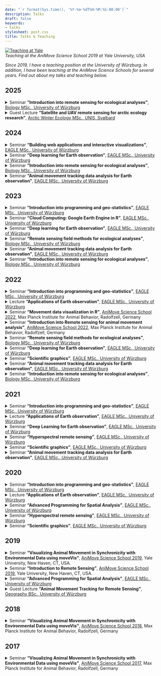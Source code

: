 ```yaml
---
date: "`r format(Sys.time(), '%Y-%m-%dT%H:%M:%S-00:00')`"
description: Talks
draft: false
keywords:
- talks
stylesheet: post.css
title: Talks & Teaching
---
```


<a href="https://animove.org/" target="_blank">![Teaching at Yale](/img/teaching.jpg)</a>
<figcaption>*Teaching at the AniMove Science School 2019 at Yale University, USA*</figcaption>

*Since 2019, I have a teaching position at the University of Würzburg. In addition, I have been teaching at the AniMove Science Schools for several years. Find out about my talks and teaching below.*

## 2025

<details>
  <summary>Seminar **"Introduction into remote sensing for ecological analyses"**, [Biology MSc., University of Würzburg](https://www.biologie.uni-wuerzburg.de/en/biostudium/master/)</summary>
  <p>In this course, ecology students are introduced to remote sensing and geo-analysis for ecological research applications and learn to independently use remote sensing in their own research fields. In the first week, students are introduced to remote sensing and geo-spatial data and methods and learn to use `QGIS` and `R` for geo-spatial analysis. In the second week, they apply remote sensing and geo-analysis to answer their own real-world ecological research questions. At the end of the course, they present their remote-sensing-enabled findings.</p>
  <p>*Duration: 10 sessions (full days, 2-weeks block)*</p>
</details>

<details>
  <summary>Guest Lecture **"Satellite and UAV remote sensing for arctic ecology research"**, [Arctic Winter Ecology MSc., UNIS, Svalbard](https://www.unis.no/courses/ab-329-arctic-winter-ecology/)</summary>
  <p>In this guest lecture, Arctic winter ecology MSc. students were introduced to satellite and UAV remote sensing and geo-analysis for ecological research applications in the Arctic. The guest lecture was held at the invitation of [Prof. Dr. Simone Lang (UNIS)](https://www.unis.no/staff/simone-lang/) as part of a six-week international [MSc. course on Arctic winter ecology](https://www.unis.no/courses/ab-329-arctic-winter-ecology/). On the first day, students were introduced to remote sensing research applications, physical principles of remote sensing and fundamental methods for remote sensing data analysis. In an hands-on session, they learned to handle, visualize and analyze remote sensing data from both Earth observation satellites and Unoccupied Aerial Vehicles (UAVs) using geo-spatial software, including *QGIS* and `R`. Afterwards, students were introduced to UAV remote sensing sensors and platforms as well as mission planning. The day finished with the design of a real-world field campaign for the next day, including in-situ snow data collection and UAV thermal and LiDAR data collection using two drones. On the second day, students learned in the field how to in-situ collecting snow parameters,, including snow depth, snow wetness, snow temperatures, snow hardness etc. To geo-locate in-situ measurements with high accuracy, students learned to use real-time kinematic (RTK) corrected GPS. Afterwards, two UAV systems were flown to map the research area, equipped with a thermal and a LiDAR sensor. Later-on, students had the chance to experiment with the data they had collected themselves, e.g. by validating UAV-derived snow depth or snow temperature data against their own measurements. The data collected during the course are of high potential value for Arctic ecology research, as they can be used to quantify the impact of snow properties on vegetation phenology and resource development in spring and summer.</p>
  <p>*Duration: 2 sessions (full days, 2-days block)*</p>
</details>

## 2024

<details>
  <summary>Seminar **"Building web applications and interactive visualizations"**, [EAGLE MSc., University of Würzburg](https://eagle-science.org)</summary>
  <p>Interactive visualizations using `shiny` for `R` in combination with `leaflet`, `plotly`, `ggplot2` and `LaTeX`. Basics of web design using `html`, `css` and `javascript`. Basics on *Declarative Programming* and *Lazy Execution*. Introduction into client-server communication using *reactive contexts* and *event observation*. Introduction into basic *UI* design such as dashboard UIs, interactive maps, interactive plots etc.</p>
  <p>*Duration: 3 sessions (1.5 hours each)*</p>
</details>

<details>
  <summary>Seminar **"Deep learning for Earth observation"**, [EAGLE MSc., University of Würzburg](https://eagle-science.org)</summary>
  <p>This methodological course introduces *Deep Learning* with a practical focus on how to use it for image processing in Earth observation. Students get to know the principles behind the design of Neural Networks and the training thereof using *Deep Learning*. They learn about loss, backpropagation, optimization, activation functions & vanishing gradients, over- & underfitting, regularization, augmentation, convolutions, layers of state vs. stateless layers, sequential and non-sequential network designs for image processing tasks such as classification and segmentation etc. The course is taught in `R` and `Pyhton`, mainly using `keras` and `tensorflow`.</p>
  <p>*Duration: 12 sessions (1.5 hours each)*</p>
</details>

<details>
  <summary>Seminar **"Introduction into remote sensing for ecological analyses"**, [Biology MSc., University of Würzburg](https://www.biologie.uni-wuerzburg.de/en/biostudium/master/)</summary>
  <p>Remote sensing applications; physical principles (electromagnetic radiation, absorption, emission, reflectance, optics, spectral information); spatial raster & vector data types; coordinate reference systems & projections; *QGIS* & `R`; `R` for spatial & remote sensing data analysis; spectral indices; basic modelling (classifiers, regressions); generating experience-driven ground truth using digitization; supervised classifications; (statistical) validation; accuracy assessment; scale of data vs. scale of observation targets; resolutions.</p>
  <p>*Duration: 10 sessions (full days, 2-weeks block)*</p>
</details>

<details>
  <summary>Seminar **"Animal movement tracking data analysis for Earth observation"**, [EAGLE MSc., University of Würzburg](https://eagle-science.org)</summary>
  <p>This modelling course introduces concepts and methods to Earth observation students who want to learn to work with animal movement trajectories, a special type of spatio-temporal data, and integrate such with Earth observation analyses. The course aims to find data-driven answers to questions such as: Why do animals move through the landscape the way they do? How are they impacted by their environments? And: Which environmental conditions are tied to what kind of of movement behavior? While the course introduces background knowledge on topics such as movement theory, the effects of discretely observing continuous processes (e.g. sampling rate, autocorrelation, bias etc.), scale-dependencies/matching, tracking approaches and location error, its practical focus lays on methods to handle and analyze tracking data (e.g. using geometric & variance component analyses, behavioral segmentation, area-metrics such as home ranges, remote-sensing driven trajectory analysis incl. corridor analysis & habitat analysis) as well as tracking data in combination with remotely sensed environmental data (e.g. through resource utilization modelling, resource selection modelling and step selection modelling). This leads students to eventually be able to independently spot patterns in movement data, make connections to environmental conditions, and, finally, jointly model movement tracking and remotely sensed environmental data.</p>
  <p>*Duration: 5 sessions (full days, 1-week block)*</p>
</details>

## 2023

<details>
<summary>Seminar **"Introduction into programming and geo-statistics"**, [EAGLE MSc., University of Würzburg](http://eagle-science.org)</summary>
  <p>Basics of `R` & *QGIS*; version control using *git*; `R` in comparison to other languages (interpreter vs. compiler, memory management etc.); programming paradigms; procedural vs. object-oriented vs. functional programming; types/modes, structures, indexing; implicit vs. explicit type conversion; control flow constructs & vectorization; functions; package building; data visualization; statistics; spatial data analysis; image processing; classification models etc.</p>
  <p>*Duration: 12 sessions (1.5 hours each)*</p>
</details>

<details>
<summary>Seminar **"Cloud Computing: Google Earth Engine in R"**, [EAGLE MSc., University of Würzburg](http://eagle-science.org)</summary>
  <p>A practical guide towards building custom GEE processing pipelines natively in `R` using `rgee`.</p>
  <p>*Duration: 1 session (1.5 hours)*</p>
</details>

<details>
  <summary>Seminar **"Deep learning for Earth observation"**, [EAGLE MSc., University of Würzburg](https://eagle-science.org)</summary>
  <p>This methodological course introduces *Deep Learning* with a practical focus on how to use it for image processing in Earth observation. Students get to know the principles behind the design of Neural Networks and the training thereof using *Deep Learning*. They learn about loss, backpropagation, optimization, activation functions & vanishing gradients, over- & underfitting, regularization, augmentation, convolutions, layers of state vs. stateless layers, sequential and non-sequential network designs for image processing tasks such as classification and segmentation etc. The course is taught in `R` and `Pyhton`, mainly using `keras` and `tensorflow`.</p>
  <p>*Duration: 12 sessions (1.5 hours each)*</p>
</details>

<details>
  <summary>Seminar **"Remote sensing field methods for ecological analyses"**, [Biology MSc., University of Würzburg](https://www.biologie.uni-wuerzburg.de/en/biostudium/master/)</summary>
  <p>This course introduces remote sensing field methods to ecologists. They are get to know field campaigning (sampling methods, routing, positioning etc.), in-situ data sampling (parameters, field devices such as spectrometers, soil moisture probes etc.) and UAS (drone) imagery acquisition (platforms, sensors, flight planning, licensing, training). This prepares them for a field day at a research site where data are collected under real-world research conditions. Afterwards, they learn to handle, process and analyse the recorded data and turn them into interpretable information.</p>
  <p>*Duration: 10 sessions (full days, 2-weeks block)*</p>
</details>

<details>
  <summary>Seminar **"Animal movement tracking data analysis for Earth observation"**, [EAGLE MSc., University of Würzburg](https://eagle-science.org)</summary>
  <p>This modelling course introduces concepts and methods to Earth observation students who want to learn to work with animal movement trajectories, a special type of spatio-temporal data, and integrate such with Earth observation analyses. The course aims to find data-driven answers to questions such as: Why do animals move through the landscape the way they do? How are they impacted by their environments? And: Which environmental conditions are tied to what kind of of movement behavior? While the course introduces background knowledge on topics such as movement theory, the effects of discretely observing continuous processes (e.g. sampling rate, autocorrelation, bias etc.), scale-dependencies/matching, tracking approaches and location error, its practical focus lays on methods to handle and analyze tracking data (e.g. using geometric & variance component analyses, behavioral segmentation, area-metrics such as home ranges, remote-sensing driven trajectory analysis incl. corridor analysis & habitat analysis) as well as tracking data in combination with remotely sensed environmental data (e.g. through resource utilization modelling, resource selection modelling and step selection modelling). This leads students to eventually be able to independently spot patterns in movement data, make connections to environmental conditions, and, finally, jointly model movement tracking and remotely sensed environmental data.</p>
  <p>*Duration: 5 sessions (full days, 1-week block)*</p>
</details>

<details>
  <summary>Seminar **"Introduction into remote sensing for ecological analyses"**, [Biology MSc., University of Würzburg](https://www.biologie.uni-wuerzburg.de/en/biostudium/master/)</summary>
  <p>Remote sensing applications; physical principles (electromagnetic radiation, absorption, emission, reflectance, optics, spectral information); spatial raster & vector data types; coordinate reference systems & projections; *QGIS* & `R`; `R` for spatial & remote sensing data analysis; spectral indices; basic modelling (classifiers, regressions); generating experience-driven ground truth using digitization; supervised classifications; (statistical) validation; accuracy assessment; scale of data vs. scale of observation targets; resolutions.</p>
  <p>*Duration: 10 sessions (full days, 2-weeks block)*</p>
</details>

## 2022

<details>
<summary>Seminar **"Introduction into programming and geo-statistics"**, [EAGLE MSc., University of Würzburg](http://eagle-science.org)</summary>
  <p>Basics of `R` & *QGIS*; version control using *git*; `R` in comparison to other languages (interpreter vs. compiler, memory management etc.); programming paradigms; procedural vs. object-oriented vs. functional programming; types/modes, structures, indexing; implicit vs. explicit type conversion; control flow constructs & vectorization; functions; package building; data visualization; statistics; spatial data analysis; image processing; classification models etc.</p>
  <p>*Duration: 12 sessions (1.5 hours each)*</p>
</details>

<details>
  <summary>Lecture **"Applications of Earth observation"**, [EAGLE MSc., University of Würzburg](https://eagle-science.org)</summary>
  <p>Remote sensing of forests, vulnerabilities & risks, biodiversity, wildlife ecology, natural resources, fire & burnt areas, coasts, diseases & health, agriculture, soil, land cover & land use, human settlements, policy etc.</p>
  <p>*Duration: 12 sessions (1.5 hours each)*</p>
</details>

<details>
  <summary>Seminar **"Movement data visualization in R"**, [AniMove Science School 2022](https://animove.org/), Max Planck Institute for Animal Behavior, Radolfzell, Germany</summary>
  <p>*Duration: 1 session (2.5 hours)*</p>
</details>

<details>
  <summary>Seminar **"Introduction into Remote sensing for animal movement analysis"**, [AniMove Science School 2022](https://animove.org/), Max Planck Institute for Animal Behavior, Radolfzell, Germany</summary>
  <p>*Duration: 2 sessions (full days)*</p>
</details>

<details>
  <summary>Seminar **"Remote sensing field methods for ecological analyses"**, [Biology MSc., University of Würzburg](https://www.biologie.uni-wuerzburg.de/en/biostudium/master/)</summary>
  <p>This course introduces remote sensing field methods to ecologists. They are get to know field campaigning (sampling methods, routing, positioning etc.), in-situ data sampling (parameters, field devices such as spectrometers, soil moisture probes etc.) and UAS (drone) imagery acquisition (platforms, sensors, flight planning, licensing, training). This prepares them for a field day at a research site where data are collected under real-world research conditions. Afterwards, they learn to handle, process and analyse the recorded data and turn them into interpretable information.</p>
  <p>*Duration: 10 sessions (full days, 2-week block)*</p>
</details>


<details>
  <summary>Seminar **"Deep learning for Earth observation"**, [EAGLE MSc., University of Würzburg](https://eagle-science.org)</summary>
  <p>This methodological course introduces *Deep Learning* with a practical focus on how to use it for image processing in Earth observation. Students get to know the principles behind the design of Neural Networks and the training thereof using *Deep Learning*. They learn about loss, backpropagation, optimization, activation functions & vanishing gradients, over- & underfitting, regularization, augmentation, convolutions, layers of state vs. stateless layers, sequential and non-sequential network designs for image processing tasks such as classification and segmentation etc. The course is taught in `R` and `Pyhton`, mainly using `keras` and `tensorflow`.</p>
  <p>*Duration: 12 sessions (1.5 hours each)*</p>
</details>

<details>
  <summary>Seminar **"Scientific graphics"**, [EAGLE MSc., University of Würzburg](https://eagle-science.org)</summary>
  <p>(Interactive) visualizations using `LaTeX`, `leaflet`, `plotly`, `ggplot2`, `shiny`, basics of web design using `html`, `css`, `javascript` (including frameworks such as `bootstrap`), static site generation frameworks such as `hugo`, `jekyll` etc.</p>
  <p>*Duration: 5 sessions (1.5 hours each)*</p>
</details>

<details>
  <summary>Seminar **"Animal movement tracking data analysis for Earth observation"**, [EAGLE MSc., University of Würzburg](https://eagle-science.org)</summary>
  <p>This modelling course introduces concepts and methods to Earth observation students who want to learn to work with animal movement trajectories, a special type of spatio-temporal data, and integrate such with Earth observation analyses. The course aims to find data-driven answers to questions such as: Why do animals move through the landscape the way they do? How are they impacted by their environments? And: Which environmental conditions are tied to what kind of of movement behavior? While the course introduces background knowledge on topics such as movement theory, the effects of discretely observing continuous processes (e.g. sampling rate, autocorrelation, bias etc.), scale-dependencies/matching, tracking approaches and location error, its practical focus lays on methods to handle and analyze tracking data (e.g. using geometric & variance component analyses, behavioral segmentation, area-metrics such as home ranges, remote-sensing driven trajectory analysis incl. corridor analysis & habitat analysis) as well as tracking data in combination with remotely sensed environmental data (e.g. through resource utilization modelling, resource selection modelling and step selection modelling). This leads students to eventually be able to independently spot patterns in movement data, make connections to environmental conditions, and, finally, jointly model movement tracking and remotely sensed environmental data.</p>
  <p>*Duration: 5 sessions (full days, 1-week block)*</p>
</details>


<details>
  <summary>Seminar **"Introduction into remote sensing for ecological analyses"**, [Biology MSc., University of Würzburg](https://www.biologie.uni-wuerzburg.de/en/biostudium/master/)</summary>
  <p>Remote sensing applications; physical principles (electromagnetic radiation, absorption, emission, reflectance, optics, spectral information); spatial raster & vector data types; coordinate reference systems & projections; *QGIS* & `R`; `R` for spatial & remote sensing data analysis; spectral indices; basic modelling (classifiers, regressions); generating experience-driven ground truth using digitization; supervised classifications; (statistical) validation; accuracy assessment; scale of data vs. scale of observation targets; resolutions.</p>
  <p>*Duration: 10 sessions (full days, 2-weeks block)*</p>
</details>


## 2021

<details>
<summary>Seminar **"Introduction into programming and geo-statistics"**, [EAGLE MSc., University of Würzburg](http://eagle-science.org)</summary>
  <p>Basics of `R` & *QGIS*; version control using *git*; `R` in comparison to other languages (interpreter vs. compiler, memory management etc.); programming paradigms; procedural vs. object-oriented vs. functional programming; types/modes, structures, indexing; implicit vs. explicit type conversion; control flow constructs & vectorization; functions; package building; data visualization; statistics; spatial data analysis; image processing; classification models etc.</p>
  <p>*Duration: 12 sessions (1.5 hours each)*</p>
</details>

<details>
  <summary>Lecture **"Applications of Earth observation"**, [EAGLE MSc., University of Würzburg](http://eagle-science.org)</summary>
  <p>Remote sensing of forests, vulnerabilities & risks, biodiversity, wildlife ecology, natural resources, fire & burnt areas, coasts, diseases & health, agriculture, soil, land cover & land use, human settlements, policy etc.</p>
  <p>*Duration: 12 sessions (1.5 hours each)*</p>
</details>

<details>
  <summary>Seminar **"Deep Learning for Earth observation"**, [EAGLE MSc., University of Würzburg](http://eagle-science.org)</summary>
  <p>This methodological course introduces *Deep Learning* with a practical focus on how to use it for image processing in Earth observation. Students get to know the principles behind the design of Neural Networks and the training thereof using *Deep Learning*. They learn about loss, backpropagation, optimization, activation functions & vanishing gradients, over- & underfitting, regularization, augmentation, convolutions, layers of state vs. stateless layers, sequential and non-sequential network designs for image processing tasks such as classification and segmentation etc. The course is taught in `R` and `Pyhton`, mainly using `keras` and `tensorflow`.</p>
  <p>*Duration: 12 sessions (1.5 hours each)*</p>
</details>

<details>
  <summary>Seminar **"Hyperspectral remote sensing"**, [EAGLE MSc., University of Würzburg](http://eagle-science.org)</summary>
  <p>Spectrometric field sampling, hyperspectral image processing, spectral unmixing in `R` & *QGIS* etc.</p>
  <p>*Duration: 2 sessions (full days, 2-days block)*</p>
</details>

<details>
  <summary>Seminar **"Scientific graphics"**, [EAGLE MSc., University of Würzburg](http://eagle-science.org)</summary>
  <p>(Interactive) visualizations using `LaTeX`, `leaflet`, `plotly`, `ggplot2`, `shiny`, basics of web design using `html`, `css`, `javascript` (including frameworks such as `bootstrap`), static site generation frameworks such as `hugo`, `jekyll` etc.</p>
  <p>*Duration: 5 sessions (1.5 hours each)*</p>
</details>

<details>
  <summary>Seminar **"Animal movement tracking data analysis for Earth observation"**, [EAGLE MSc., University of Würzburg](https://eagle-science.org)</summary>
  <p>This modelling course introduces concepts and methods to Earth observation students who want to learn to work with animal movement trajectories, a special type of spatio-temporal data, and integrate such with Earth observation analyses. The course aims to find data-driven answers to questions such as: Why do animals move through the landscape the way they do? How are they impacted by their environments? And: Which environmental conditions are tied to what kind of of movement behavior? While the course introduces background knowledge on topics such as movement theory, the effects of discretely observing continuous processes (e.g. sampling rate, autocorrelation, bias etc.), scale-dependencies/matching, tracking approaches and location error, its practical focus lays on methods to handle and analyze tracking data (e.g. using geometric & variance component analyses, behavioral segmentation, area-metrics such as home ranges, remote-sensing driven trajectory analysis incl. corridor analysis & habitat analysis) as well as tracking data in combination with remotely sensed environmental data (e.g. through resource utilization modelling, resource selection modelling and step selection modelling). This leads students to eventually be able to independently spot patterns in movement data, make connections to environmental conditions, and, finally, jointly model movement tracking and remotely sensed environmental data.</p>
  <p>*Duration: 5 sessions (full days, 1-week block)*</p>
</details>

## 2020

<details>
<summary>Seminar **"Introduction into programming and geo-statistics"**, [EAGLE MSc., University of Würzburg](http://eagle-science.org)</summary>
  <p>Basics of `R` & *QGIS*; version control using *git*; `R` in comparison to other languages (interpreter vs. compiler, memory management etc.); programming paradigms; procedural vs. object-oriented vs. functional programming; types/modes, structures, indexing; implicit vs. explicit type conversion; control flow constructs & vectorization; functions; package building; data visualization; statistics; spatial data analysis; image processing; classification models etc.</p>
  <p>*Duration: 12 sessions (1.5 hours each)*</p>
</details>

<details>
  <summary>Lecture **"Applications of Earth observation"**, [EAGLE MSc., University of Würzburg](http://eagle-science.org)</summary>
  <p>Remote sensing of forests, vulnerabilities & risks, biodiversity, wildlife ecology, natural resources, fire & burnt areas, coasts, diseases & health, agriculture, soil, land cover & land use, human settlements, policy etc.</p>
  <p>*Duration: 12 sessions (1.5 hours each)*</p>
</details>

<details>
  <summary>Seminar **"Advanced Programming for Spatial Analysis"**, [EAGLE MSc., University of Würzburg](http://eagle-science.org)</summary>
  <p>introduction into machine learning, deep neural networks, computer vision, discriminative modelling; (web-)APIs, web protocols, machine-to-machine communication; development environments, code maintenance, unit testing, continuous integration, version control etc.</p>
  <p>*Duration: 12 sessions (1.5 hours each)*</p>
</details>

<details>
  <summary>Seminar **"Hyperspectral remote sensing"**, [EAGLE MSc., University of Würzburg](http://eagle-science.org)</summary>
  <p>Spectrometric field sampling, hyperspectral image processing, spectral unmixing in `R` & *QGIS* etc.</p>
  <p>*Duration: 2 sessions (full days, 2-days block)*</p>
</details>

<details>
  <summary>Seminar **"Scientific graphics"**, [EAGLE MSc., University of Würzburg](http://eagle-science.org)</summary>
  <p>(Interactive) visualizations using `LaTeX`, `leaflet`, `plotly`, `ggplot2`, `shiny`, basics of web design using `html`, `css`, `javascript` (including frameworks such as `bootstrap`), static site generation frameworks such as `hugo`, `jekyll` etc.</p>
  <p>*Duration: 5 sessions (1.5 hours each)*</p>
</details>

## 2019

<details>
  <summary>Seminar **"Visualizing Animal Movement in Synchronicity with Environmental Data using moveVis"**, [AniMove Science School 2019](https://animove.org/), Yale University, New Haven, CT, USA.</summary>
  <p>*Duration: 1 session (2.5 hours)*</p>
</details>

<details>
  <summary>Seminar **"Introduction to Remote Sensing"**, [AniMove Science School 2019](http://animove.org), Yale University, New Haven, CT, USA.</summary>
  <p>*Duration: 1 session (2.5 hours)*</p>
</details>

<details>
  <summary>Seminar **"Advanced Programming for Spatial Analysis"**, [EAGLE MSc., University of Würzburg](http://eagle-science.org)</summary>
  <p>introduction into machine learning, deep neural networks, computer vision, discriminative modelling; (web-)APIs, web protocols, machine-to-machine communication; development environments, code maintenance, unit testing, continuous integration, version control etc.</p>
  <p>*Duration: 12 sessions (1.5 hours each)*</p>
</details>

<details>
  <summary>Guest Lecture **"Animal Movement Tracking for Remote Sensing"**, [Geography BSc., University of Würzburg](https://www.geographie.uni-wuerzburg.de/en/studies/)</summary>
  <p>Title of the talk: *Potentials of integrating animal movement tracking data with remote sensing.*</p>
</details>

## 2018

<details>
  <summary>Seminar **"Visualizing Animal Movement in Synchronicity with Environmental Data using moveVis"**, [AniMove Science School 2018](http://animove.org/courses/animove-2018/), Max Planck Institute for Animal Behavior, Radolfzell, Germany</summary>
  <p>*Duration: 1 session (2.5 hours)*</p>
</details>

## 2017

<details>
  <summary>Seminar **"Visualizing Animal Movement in Synchronicity with Environmental Data using moveVis"**, [AniMove Science School 2017](http://animove.org/courses/2017-mpi/), Max Planck Institute for Animal Behavior, Radolfzell, Germany</summary>
  <p>*Duration: 1 session (2.5 hours)*</p>
</details>
